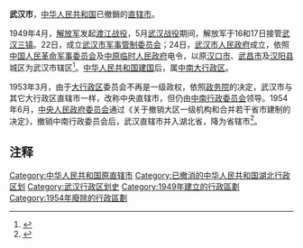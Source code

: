 {{Infobox Former Subdivision
|native_name = 
|conventional_long_name = 武汉市
|common_name=武汉
|subdivision = [[大行政区直辖市|大行政区直辖市]]→[[中华人民共和国直辖市|中央直辖市]]<ref name="a1"/>
|nation = {{PRC}}
|year_start = 1949年
|event_start = 
|date_start = 
|year_end = 1954年
|event_end = 
|date_end = 
|p1 = 漢口市 (中華民國)
|flag_p1 = Flag_of_the_Republic_of_China.svg
|p2= 武昌市
|flag_p2 = Flag_of_the_Republic_of_China.svg
|p3 = 汉阳县
|flag_p3 = Flag_of_the_Republic_of_China.svg
|s1 = 武汉市
|flag_s1 = Flag of the People's Republic of China.svg
|s2 = 湖北省
|flag_s2 = Flag of the People's Republic of China.svg
|image_flag = 
|image_coat = 
|image_map = 
|image_map_caption = 
|capital = 
|common_languages       =
|stat_year1             = 
|stat_area1             = 
|stat_pop1              = 
}}
'''武汉市'''，[[中华人民共和国|中华人民共和国]]已撤銷的[[中华人民共和国直辖市|直辖市]]。

1949年4月，[[中国人民解放军|解放军]]发起[[渡江战役|渡江战役]]，5月[[武汉战役|武汉战役]]期间，解放军于16和17日接管[[武汉三镇|武汉三镇]]。22日，成立[[中国人民解放军武汉市军事管制委员会|武汉市军事管制委员会]]；24日，[[武汉市人民政府|武汉市人民政府]]成立，依照[[中国人民革命军事委员会|中国人民革命军事委员会]]及[[中原临时人民政府|中原临时人民政府]]电令，以原[[漢口市_(中華民國)|汉口市]]、[[武昌市|武昌市]]及[[汉阳县|汉阳县]]城区为武汉市辖区<ref>{{cite journal en
|quotes = 
|last = 
|first = 
|author = 武汉市人民政府
|coauthors = 
|date = 2009
|year = 
|month = 
|title = 《武汉市人民政府成立布告》
|journal = 武汉文史资料
|volume = 
|issue = 2009年第4期
|pages = 140
|publisher = 武汉市政协文史和学习委员会
|location = 湖北省武汉市
|issn = 1004-1737
|pmid = 
|doi = 
|bibcode = 
|oclc = 
|id = 
|url = https://www.ixueshu.com/document/03c2bc029b464f03.html
|language = Zh-hans
|format = 
|accessdate = 
|laysummary = 
|laysource = 
|laydate = 
|quote = 武汉市人民政府成立布告 政字第壹号 案奉 中国人民革命军事委员会及中原临时人民政府电令：划前汉口市、武昌市及汉阳城区等所辖地区成立武汉市人民政府，任命吴德峰为市长……
|archive-date = 2020-02-19
|archive-url = https://web.archive.org/web/20200219102005/https://www.ixueshu.com/document/03c2bc029b464f03.html
|dead-url = no
}}</ref>。[[中华人民共和国建国|中华人民共和国建国]]后，属[[中南大行政区|中南大行政区]]。

1953年3月，由于[[大行政区|大行政区]]委员会不再是一级政权，依照[[政务院|政务院]]的决定，武汉市与其它大行政区直辖市一样，改称中央直辖市，但仍由[[中南行政委员会|中南行政委员会]]领导。1954年6月，[[中央人民政府委员会|中央人民政府委员会]]通过《关于撤销大区一级机构和合并若干省市建制的决定》，撤销中南行政委员会后，武汉直辖市并入湖北省，降为省辖市<ref name="a1">{{cite journal en
|quotes = 
|last = 
|first = 
|author = 于鸣超
|coauthors = 
|date = 1998
|year = 
|month = 
|title = 《中国省制问题研究》
|journal = 战略与管理
|volume = 
|issue = 1998年第4期
|pages = 18-30
|publisher = 中国战略与管理研究会
|location = 北京市
|issn = 1006-7582
|pmid = 
|doi = 
|bibcode = 
|oclc = 
|id = 
|url = https://www.ixueshu.com/document/71c8e96baf113aa8318947a18e7f9386.html
|language = Zh-hans
|format = 
|accessdate = 
|laysummary = 
|laysource = 
|laydate = 
|quote = 三……中华人民共和国建立后，缩省的议论听不到了，但是……至1950年，全国辖29省（含台湾省）、13直辖市（含中央直辖市和大行政区直辖市）、8个行署区以及内蒙古自治区、西藏地方……1953年3月12日，政务院发布《关于改变大行政辖市及专署辖市的决定》：鉴于大行政区委员会不再是一级政权，原大区直辖市一律改称中央直辖市；现将上海、武汉、广州、重庆、西安、沈阳、旅大、鞍山、抚顺、本溪10个大行政区辖市，一律改称中央直辖市（连同北京、天津两个中央直辖市，全国共12个中央直辖市）；其等级编制不变，仍由各该市所在地区之大行政区委员代表中央人民政府进行领导和监督……1954年6月19日，中央人民政府委员会第32次会议通过了《关于撤销大区一级行政机构和合并若干省、市的决定》。《决定》指出：“在大区一级机构撤销之后……根据《决定》，辽东、辽西两个省的建制均撤销，合并为辽宁省……沈阳、旅大、鞍山、抚顺、本溪、哈尔滨、长春、武汉、广州、西安、重庆等11个中央直辖市均改为省辖市，分别并入辽宁、黑龙江、吉林、湖北、广东、陕西、四川省的建制；省级政区一下子减少为32个……
|archive-url = https://web.archive.org/web/20200129092831/https://www.ixueshu.com/document/71c8e96baf113aa8318947a18e7f9386.html
|archive-date = 2020年1月29日
|dead-url = yes
}}</ref>。

== 注释 ==

{{Reflist|2}}

{{湖北省历史二级政区|nocat}}
{{中华人民共和国省级以上行政区变动|nocat}}
{{中国直辖市}}
[[Category:中华人民共和国原直辖市|Category:中华人民共和国原直辖市]]
[[Category:已撤消的中华人民共和国湖北行政区划|Category:已撤消的中华人民共和国湖北行政区划]]
[[Category:武汉行政区划史|Category:武汉行政区划史]]
[[Category:1949年建立的行政區劃|Category:1949年建立的行政區劃]]
[[Category:1954年廢除的行政區劃|Category:1954年廢除的行政區劃]]